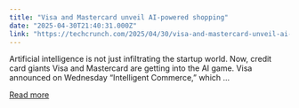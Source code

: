 ```yaml
---
title: "Visa and Mastercard unveil AI-powered shopping"
date: "2025-04-30T21:40:31.000Z"
link: "https://techcrunch.com/2025/04/30/visa-and-mastercard-unveil-ai-powered-shopping/"
---
```


Artificial intelligence is not just infiltrating the startup world. Now, credit card giants Visa and Mastercard are getting into the AI game. Visa announced on Wednesday “Intelligent Commerce,” which ...

[Read more](https://techcrunch.com/2025/04/30/visa-and-mastercard-unveil-ai-powered-shopping/)
